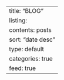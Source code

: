 ---
title: "BLOG"
listing:
  contents: posts
  sort: "date desc"
  type: default
  categories: true
  feed: true
---